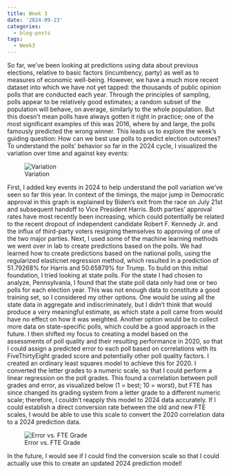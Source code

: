```yaml
---
title: Week 3
date: '2024-09-23'
categories:
  - blog-posts
tags:
  - Week3
---
```


So far, we’ve been looking at predictions using data about previous elections, relative to basic
factors (incumbency, party) as well as to measures of economic well-being. However, we have a
much more recent dataset into which we have not yet tapped: the thousands of public opinion
polls that are conducted each year. Through the principles of sampling, polls appear to be
relatively good estimates; a random subset of the population will behave, on average, similarly
to the whole population. But this doesn’t mean polls have always gotten it right in practice; one
of the most significant examples of this was 2016, where by and large, the polls famously
predicted the wrong winner.
This leads us to explore the week’s guiding question: How can we best use polls to predict
election outcomes?
To understand the polls’ behavior so far in the 2024 cycle, I visualized the variation over time
and against key events:

![Variation](imgs/B3I1.png)

First, I added key events in 2024 to help understand the poll variation we’ve seen so far this
year. In context of the timings, the major jump in Democratic approval in this graph is explained
by Biden’s exit from the race on July 21st and subsequent handoff to Vice President Harris.
Both parties’ approval rates have most recently been increasing, which could potentially be
related to the recent dropout of independent candidate Robert F. Kennedy Jr. and the influx of
third-party voters resigning themselves to approving of one of the two major parties.
Next, I used some of the machine learning methods we went over in lab to create predictions
based on the polls. We had learned how to create predictions based on the national polls, using
the regularized elasticnet regression method, which resulted in a prediction of 51.79268% for
Harris and 50.65879% for Trump.
To build on this initial foundation, I tried looking at state polls. For the state I had chosen to
analyze, Pennsylvania, I found that the state poll data only had one or two polls for each
election year. This was not enough data to constitute a good training set, so I considered my
other options. One would be using all the state data in aggregate and indiscriminately, but I
didn’t think that would produce a very meaningful estimate, as which state a poll came from
would have no effect on how it was weighted. Another option would be to collect more data on
state-specific polls, which could be a good approach in the future.
I then shifted my focus to creating a model based on the assessments of poll quality and their
resulting performance in 2020, so that I could assign a predicted error to each poll based on
correlations with its FiveThirtyEight graded score and potentially other poll quality factors. I
created an ordinary least squares model to achieve this for 2020. I converted the letter grades
to a numeric scale, so that I could perform a linear regression on the poll grades. This found a
correlation between poll grades and error, as visualized below (1 = best; 10 = worst), but FTE
has since changed its grading system from a letter grade to a different numeric scale; therefore,
I couldn't reapply this model to 2024 data accurately.
If I could establish a direct conversion rate between the old and new FTE scales, I would be
able to use this scale to convert the 2020 correlation data to a 2024 prediction data.

![Error vs. FTE Grade](imgs/B3I2.png)

In the future, I would see if I could find the conversion scale so that I could actually use this to
create an updated 2024 prediction model!
